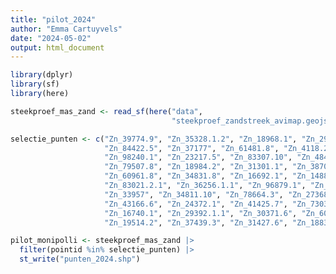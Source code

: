 ```yaml
---
title: "pilot_2024"
author: "Emma Cartuyvels"
date: "2024-05-02"
output: html_document
---
```


```r
library(dplyr)
library(sf)
library(here)
```

```r
steekproef_mas_zand <- read_sf(here("data",
                                    "steekproef_zandstreek_avimap.geojson"))
```


```r
selectie_punten <- c("Zn_39774.9", "Zn_35328.1.2", "Zn_18968.1", "Zn_29251.2.1",
                     "Zn_84422.5", "Zn_37177", "Zn_61481.8", "Zn_4118.2.1",
                     "Zn_98240.1", "Zn_23217.5", "Zn_83307.10", "Zn_48490.20",
                     "Zn_79507.8", "Zn_18984.2", "Zn_31301.1", "Zn_38707.1.11",
                     "Zn_60961.8", "Zn_34831.8", "Zn_16692.1", "Zn_14885.1",
                     "Zn_83021.2.1", "Zn_36256.1.1", "Zn_96879.1", "Zn_31549.7",
                     "Zn_33957", "Zn_34811.10", "Zn_78664.3", "Zn_27368.2",
                     "Zn_43166.6", "Zn_24372.1", "Zn_41425.7", "Zn_73032.1",
                     "Zn_16740.1", "Zn_29392.1.1", "Zn_30371.6", "Zn_60431.3",
                     "Zn_19514.2", "Zn_37439.3", "Zn_31427.6", "Zn_18836.1.8")
```

```r
pilot_monipolli <- steekproef_mas_zand |>
  filter(pointid %in% selectie_punten) |>
  st_write("punten_2024.shp")
```

